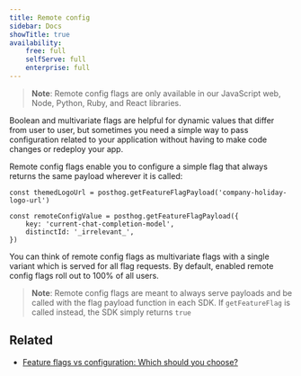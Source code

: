 ```yaml
---
title: Remote config
sidebar: Docs
showTitle: true
availability:
    free: full
    selfServe: full
    enterprise: full
---
```


> **Note**: Remote config flags are only available in our JavaScript web, Node, Python, Ruby, and React libraries.

Boolean and multivariate flags are helpful for dynamic values that differ from user to user, but sometimes you need a simple way to pass configuration related to your application without having to make code changes or redeploy your app.

Remote config flags enable you to configure a simple flag that always returns the same payload wherever it is called:

<MultiLanguage>

```js-web
const themedLogoUrl = posthog.getFeatureFlagPayload('company-holiday-logo-url')
```

```node
const remoteConfigValue = posthog.getFeatureFlagPayload({
    key: 'current-chat-completion-model',
    distinctId: '_irrelevant_',
})
```

</MultiLanguage>

You can think of remote config flags as multivariate flags with a single variant which is served for all flag requests. By default, enabled remote config flags roll out to 100% of all users.

> **Note**: Remote config flags are meant to always serve payloads and be called with the flag payload function in each SDK. If `getFeatureFlag` is called instead, the SDK simply returns `true`

## Related

- [Feature flags vs configuration: Which should you choose?](/product-engineers/feature-flags-vs-configuration)
